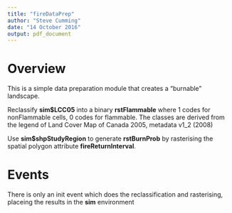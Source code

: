 ```yaml
---
title: "fireDataPrep"
author: "Steve Cumming"
date: "14 October 2016"
output: pdf_document
---
```


# Overview

This is a simple data preparation module that creates a "burnable" landscape.

Reclassify **sim$LCC05** into a binary **rstFlammable** where 1 codes for nonFlammable cells, 0 codes for flammable. The classes are derived from the legend of Land Cover Map of Canada 2005, metadata v1_2 (2008)

Use **sim$shpStudyRegion** to generate **rstBurnProb** by rasterising the spatial polygon attribute **fireReturnInterval**.


# Events

There is only an init event which does the reclassification and rasterising, placeing the results in the **sim** environment


